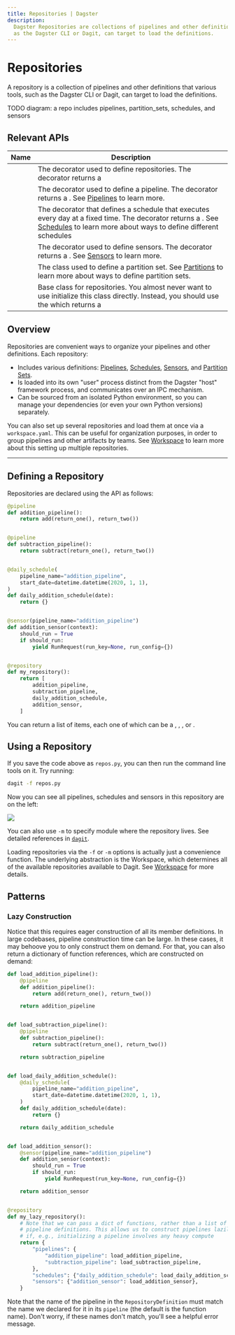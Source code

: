 ```yaml
---
title: Repositories | Dagster
description:
  Dagster Repositories are collections of pipelines and other definitions that various tools, such
  as the Dagster CLI or Dagit, can target to load the definitions.
---
```


# Repositories

A repository is a collection of pipelines and other definitions that various tools, such
as the Dagster CLI or Dagit, can target to load the definitions.

<div className="w-full h-48 bg-gray-50 flex items-center justify-center">
  TODO diagram: a repo includes pipelines, partition_sets, schedules, and
  sensors
</div>

## Relevant APIs

| Name                                                                    | Description                                                                                                                                                                                                                                                       |
| ----------------------------------------------------------------------- | ----------------------------------------------------------------------------------------------------------------------------------------------------------------------------------------------------------------------------------------------------------------- |
| <PyObject object="repository" decorator />                              | The decorator used to define repositories. The decorator returns a <PyObject object="RepositoryDefinition" />                                                                                                                                                     |
| <PyObject module="dagster" object="pipeline" displayText="@pipeline" /> | The decorator used to define a pipeline. The decorator returns a <PyObject object="PipelineDefinition" />. See [Pipelines](/concepts/solids-pipelines/solids-pipelines/) to learn more.                                                                           |
| <PyObject object="daily_schedule" decorator />                          | The decorator that defines a schedule that executes every day at a fixed time. The decorator returns a <PyObject object="ScheduleDefinition" />. See [Schedules](/concepts/partitions-schedules/schedules) to learn more about ways to define different schedules |
| <PyObject object="sensor" decorator />                                  | The decorator used to define sensors. The decorator returns a <PyObject object="SensorDefinition" />. See [Sensors](/concepts/partitions-schedules/sensors) to learn more.                                                                                        |
| <PyObject object="PartitionSetDefinition" />                            | The class used to define a partition set. See [Partitions](/concepts/partitions-schedules/partitions) to learn more about ways to define partition sets.                                                                                                          |
| <PyObject object="RepositoryDefinition" />                              | Base class for repositories. You almost never want to use initialize this class directly. Instead, you should use the <PyObject object="repository" decorator /> which returns a <PyObject object="RepositoryDefinition"  />                                      |

## Overview

Repositories are convenient ways to organize your pipelines and other definitions. Each repository:

- Includes various definitions: [Pipelines](/concepts/solids-pipelines/pipelines),
  [Schedules](/concepts/partitions-schedules/schedules), [Sensors](/concepts/partitions-schedules/sensors),
  and [Partition Sets](/concepts/partitions-schedules/partitions).
- Is loaded into its own "user" process distinct from the Dagster "host" framework process, and communicates over an IPC mechanism.
- Can be sourced from an isolated Python environment, so you can manage your dependencies (or even your own Python versions) separately.

You can also set up several repositories and load them at once via a `workspace.yaml`.
This can be useful for organization purposes, in order to group pipelines and other artifacts by teams.
See [Workspace](/concepts/repositories-workspaces/workspaces) to learn more about this setting up multiple repositories.

---

## Defining a Repository

Repositories are
declared using the <PyObject module="dagster" object="RepositoryDefinition" /> API as follows:

```python file=/concepts/repositories_workspaces/repository_definition.py startafter=start_repository_definition_marker_0 endbefore=end_repository_definition_marker_0
@pipeline
def addition_pipeline():
    return add(return_one(), return_two())


@pipeline
def subtraction_pipeline():
    return subtract(return_one(), return_two())


@daily_schedule(
    pipeline_name="addition_pipeline",
    start_date=datetime.datetime(2020, 1, 1),
)
def daily_addition_schedule(date):
    return {}


@sensor(pipeline_name="addition_pipeline")
def addition_sensor(context):
    should_run = True
    if should_run:
        yield RunRequest(run_key=None, run_config={})


@repository
def my_repository():
    return [
        addition_pipeline,
        subtraction_pipeline,
        daily_addition_schedule,
        addition_sensor,
    ]
```

You can return a list of items, each one of which can be
a <PyObject module="dagster" object="PipelineDefinition"/>, <PyObject module="dagster" object="ScheduleDefinition" />, <PyObject module="dagster" object="SensorDefinition" />, or <PyObject module="dagster" object="PartitionSetDefinition" />.

## Using a Repository

If you save the code above as `repos.py`, you can then run the command line tools on it. Try running:

```bash
dagit -f repos.py
```

Now you can see all pipelines, schedules and sensors in this repository are on the left:

<img src="/images/concepts/repo-dagit.png" />

You can also use `-m` to specify module where the repository lives. See detailed references
in [`dagit`](/_apidocs/cli#dagit).

Loading repositories via the `-f` or `-m` options is actually just a convenience function. The
underlying abstraction is the Workspace, which determines all of the available repositories
available to Dagit. See [Workspace](/concepts/repositories-workspaces/workspaces) for more details.

<!-- Uncomment this section when we have examples -->

<!-- ## Examples

### First example

Some supporting text for the example

```python

    ...

```

### Second example

Some supporting text for the example

```python

    ...

``` -->

## Patterns

### <Check/> Lazy Construction

Notice that this requires eager construction of all its member definitions. In large codebases,
pipeline construction time can be large. In these cases, it may behoove you to only construct them
on demand. For that, you can also return a dictionary of function references, which are constructed
on demand:

```python file=/concepts/repositories_workspaces/lazy_repository_definition.py startafter=start_lazy_repository_definition_marker_0 endbefore=end_lazy_repository_definition_marker_0
def load_addition_pipeline():
    @pipeline
    def addition_pipeline():
        return add(return_one(), return_two())

    return addition_pipeline


def load_subtraction_pipeline():
    @pipeline
    def subtraction_pipeline():
        return subtract(return_one(), return_two())

    return subtraction_pipeline


def load_daily_addition_schedule():
    @daily_schedule(
        pipeline_name="addition_pipeline",
        start_date=datetime.datetime(2020, 1, 1),
    )
    def daily_addition_schedule(date):
        return {}

    return daily_addition_schedule


def load_addition_sensor():
    @sensor(pipeline_name="addition_pipeline")
    def addition_sensor(context):
        should_run = True
        if should_run:
            yield RunRequest(run_key=None, run_config={})

    return addition_sensor


@repository
def my_lazy_repository():
    # Note that we can pass a dict of functions, rather than a list of
    # pipeline definitions. This allows us to construct pipelines lazily,
    # if, e.g., initializing a pipeline involves any heavy compute
    return {
        "pipelines": {
            "addition_pipeline": load_addition_pipeline,
            "subtraction_pipeline": load_subtraction_pipeline,
        },
        "schedules": {"daily_addition_schedule": load_daily_addition_schedule},
        "sensors": {"addition_sensor": load_addition_sensor},
    }
```

Note that the name of the pipeline in the `RepositoryDefinition` must match the name we declared for
it in its `pipeline` (the default is the function name). Don't worry, if these names don't match,
you'll see a helpful error message.
